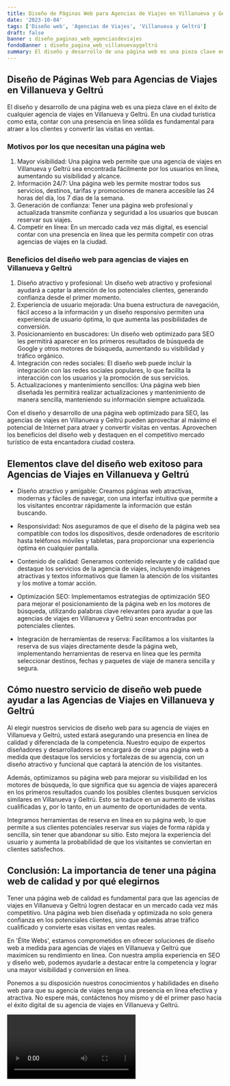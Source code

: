 ```yaml
---
title: Diseño de Páginas Web para Agencias de Viajes en Villanueva y Geltrú
date: '2023-10-04'
tags: ['Diseño web', 'Agencias de Viajes', 'Villanueva y Geltrú']
draft: false
banner : diseño_paginas_web_agenciasdeviajes
fondoBanner : diseño_pagina_web_villanuevaygeltrú
summary: El diseño y desarrollo de una página web es una pieza clave en el éxito de cualquier agencia de viajes en Villanueva y Geltrú. En una ciudad turística como esta, contar con una presencia en línea sólida es fundamental para atraer a los clientes y convertir las visitas en ventas. 
---
```


## Diseño de Páginas Web para Agencias de Viajes en Villanueva y Geltrú

El diseño y desarrollo de una página web es una pieza clave en el éxito de cualquier agencia de viajes en Villanueva y Geltrú. En una ciudad turística como esta, contar con una presencia en línea sólida es fundamental para atraer a los clientes y convertir las visitas en ventas. 

### Motivos por los que necesitan una página web

1. Mayor visibilidad: Una página web permite que una agencia de viajes en Villanueva y Geltrú sea encontrada fácilmente por los usuarios en línea, aumentando su visibilidad y alcance.
2. Información 24/7: Una página web les permite mostrar todos sus servicios, destinos, tarifas y promociones de manera accesible las 24 horas del día, los 7 días de la semana.
3. Generación de confianza: Tener una página web profesional y actualizada transmite confianza y seguridad a los usuarios que buscan reservar sus viajes. 
4. Competir en línea: En un mercado cada vez más digital, es esencial contar con una presencia en línea que les permita competir con otras agencias de viajes en la ciudad.

### Beneficios del diseño web para agencias de viajes en Villanueva y Geltrú

1. Diseño atractivo y profesional: Un diseño web atractivo y profesional ayudará a captar la atención de los potenciales clientes, generando confianza desde el primer momento.
2. Experiencia de usuario mejorada: Una buena estructura de navegación, fácil acceso a la información y un diseño responsivo permiten una experiencia de usuario óptima, lo que aumenta las posibilidades de conversión.
3. Posicionamiento en buscadores: Un diseño web optimizado para SEO les permitirá aparecer en los primeros resultados de búsqueda de Google y otros motores de búsqueda, aumentando su visibilidad y tráfico orgánico.
4. Integración con redes sociales: El diseño web puede incluir la integración con las redes sociales populares, lo que facilita la interacción con los usuarios y la promoción de sus servicios.
5. Actualizaciones y mantenimiento sencillos: Una página web bien diseñada les permitirá realizar actualizaciones y mantenimiento de manera sencilla, manteniendo su información siempre actualizada.

Con el diseño y desarrollo de una página web optimizado para SEO, las agencias de viajes en Villanueva y Geltrú pueden aprovechar al máximo el potencial de Internet para atraer y convertir visitas en ventas. Aprovechen los beneficios del diseño web y destaquen en el competitivo mercado turístico de esta encantadora ciudad costera.

<GifSeo />

<Cta />

## Elementos clave del diseño web exitoso para Agencias de Viajes en Villanueva y Geltrú

- Diseño atractivo y amigable: Creamos páginas web atractivas, modernas y fáciles de navegar, con una interfaz intuitiva que permite a los visitantes encontrar rápidamente la información que están buscando.

- Responsividad: Nos aseguramos de que el diseño de la página web sea compatible con todos los dispositivos, desde ordenadores de escritorio hasta teléfonos móviles y tabletas, para proporcionar una experiencia óptima en cualquier pantalla.

- Contenido de calidad: Generamos contenido relevante y de calidad que destaque los servicios de la agencia de viajes, incluyendo imágenes atractivas y textos informativos que llamen la atención de los visitantes y los motive a tomar acción.

- Optimización SEO: Implementamos estrategias de optimización SEO para mejorar el posicionamiento de la página web en los motores de búsqueda, utilizando palabras clave relevantes para ayudar a que las agencias de viajes en Villanueva y Geltrú sean encontradas por potenciales clientes.

- Integración de herramientas de reserva: Facilitamos a los visitantes la reserva de sus viajes directamente desde la página web, implementando herramientas de reserva en línea que les permita seleccionar destinos, fechas y paquetes de viaje de manera sencilla y segura.

## Cómo nuestro servicio de diseño web puede ayudar a las Agencias de Viajes en Villanueva y Geltrú

Al elegir nuestros servicios de diseño web para su agencia de viajes en Villanueva y Geltrú, usted estará asegurando una presencia en línea de calidad y diferenciada de la competencia. Nuestro equipo de expertos diseñadores y desarrolladores se encargará de crear una página web a medida que destaque los servicios y fortalezas de su agencia, con un diseño atractivo y funcional que captará la atención de los visitantes.

Además, optimizamos su página web para mejorar su visibilidad en los motores de búsqueda, lo que significa que su agencia de viajes aparecerá en los primeros resultados cuando los posibles clientes busquen servicios similares en Villanueva y Geltrú. Esto se traduce en un aumento de visitas cualificadas y, por lo tanto, en un aumento de oportunidades de venta.

Integramos herramientas de reserva en línea en su página web, lo que permite a sus clientes potenciales reservar sus viajes de forma rápida y sencilla, sin tener que abandonar su sitio. Esto mejora la experiencia del usuario y aumenta la probabilidad de que los visitantes se conviertan en clientes satisfechos.

## Conclusión: La importancia de tener una página web de calidad y por qué elegirnos

Tener una página web de calidad es fundamental para que las agencias de viajes en Villanueva y Geltrú logren destacar en un mercado cada vez más competitivo. Una página web bien diseñada y optimizada no solo genera confianza en los potenciales clientes, sino que además atrae tráfico cualificado y convierte esas visitas en ventas reales.

En 'Élite Webs', estamos comprometidos en ofrecer soluciones de diseño web a medida para agencias de viajes en Villanueva y Geltrú que maximicen su rendimiento en línea. Con nuestra amplia experiencia en SEO y diseño web, podemos ayudarle a destacar entre la competencia y lograr una mayor visibilidad y conversión en línea.

Ponemos a su disposición nuestros conocimientos y habilidades en diseño web para que su agencia de viajes tenga una presencia en línea efectiva y atractiva. No espere más, contáctenos hoy mismo y dé el primer paso hacia el éxito digital de su agencia de viajes en Villanueva y Geltrú.

<Video />

<CtaBot job='Agencias de Viajes' city='Villanueva y Geltrú'/>

<Gmaps query='Villanueva y Geltrú+españa+maps' />